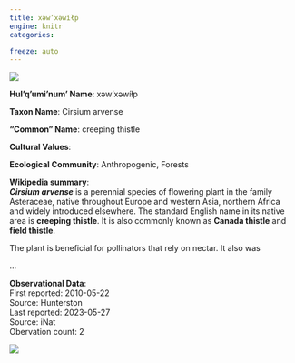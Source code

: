 ```yaml
---
title: xəw’xəwíłp
engine: knitr
categories:

freeze: auto
---
```

![](https://inaturalist-open-data.s3.amazonaws.com/photos/42462240/medium.jpg){fig-alt="xəw’xəwíłp - creeping thistle"}

**Hul'q'umi'num' Name**: xəw’xəwíłp

**Taxon Name**: Cirsium arvense

**"Common" Name**: creeping thistle

**Cultural Values**:  

::: {layout-nrow=1 style="width:60%"}

:::

**Ecological Community**: Anthropogenic, Forests

**Wikipedia summary**:  
<i><b>Cirsium arvense</b></i> is a perennial species of flowering plant in the family Asteraceae, native throughout Europe and western Asia, northern Africa and widely introduced elsewhere. The standard English name in its native area is <b>creeping thistle</b>. It is also commonly known as <b>Canada thistle</b> and <b>field thistle</b>.</p><p>The plant is beneficial for pollinators that rely on nectar. It also was</p>...

**Observational Data**:   
First reported: 2010-05-22  
Source: Hunterston  
Last reported: 2023-05-27  
Source: iNat  
Obervation count: 2

![](community_dist.png)
